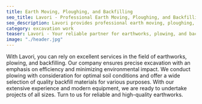 ```yaml
---
title: Earth Moving, Ploughing, and Backfilling
seo_title: Lavori - Professional Earth Moving, Ploughing, and Backfilling Services
seo_description: Lavori provides professional earth moving, ploughing, and backfilling services. Efficient and quality earthworks for your projects.
category: excavation work
teaser: Lavori - Your reliable partner for earthworks, plowing, and backfilling. Expert approach and quality services for every project.
image: "./header.jpg"
---
```

<p>
With Lavori, you can rely on excellent services in the field of earthworks, plowing, and backfilling. Our company ensures precise excavation with an emphasis on efficiency and minimizing environmental impact. We conduct plowing with consideration for optimal soil conditions and offer a wide selection of quality backfill materials for various purposes. With our extensive experience and modern equipment, we are ready to undertake projects of all sizes. Turn to us for reliable and high-quality earthworks.
</p>